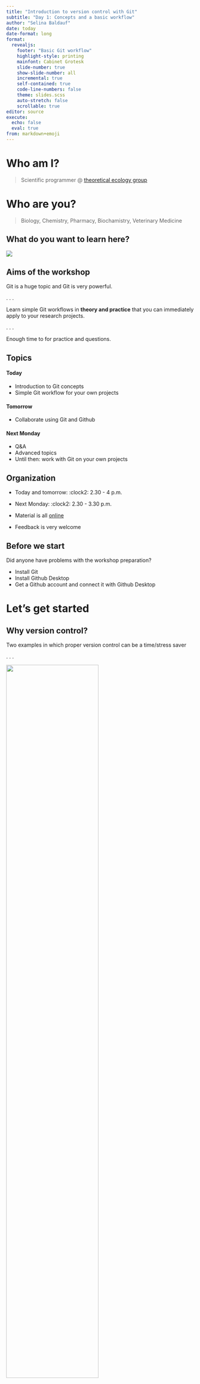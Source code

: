 ```yaml
---
title: "Introduction to version control with Git"
subtitle: "Day 1: Concepts and a basic workflow"
author: "Selina Baldauf"
date: today
date-format: long
format: 
  revealjs:
    footer: "Basic Git workflow"
    highlight-style: printing
    mainfont: Cabinet Grotesk
    slide-number: true
    show-slide-number: all
    incremental: true
    self-contained: true
    code-line-numbers: false
    theme: slides.scss
    auto-stretch: false
    scrollable: true
editor: source
execute: 
  echo: false
  eval: true
from: markdown+emoji
---
```


# Who am I?

> Scientific programmer @ [theoretical ecology group](https://www.bcp.fu-berlin.de/biologie/arbeitsgruppen/botanik/ag_tietjen/index.html)

# Who are you?
> Biology, Chemistry, Pharmacy, Biochamistry, Veterinary Medicine

## What do you want to learn here?

![](img/day1/who_are_you.png)

## Aims of the workshop

Git is a huge topic and Git is very powerful.

. . .

Learn simple Git workflows in **theory and practice** that you can immediately apply to your research projects.

. . .

Enough time to for practice and questions.

## Topics

#### Today

- Introduction to Git concepts
- Simple Git workflow for your own projects

#### Tomorrow

- Collaborate using Git and Github

#### Next Monday

- Q&A
- Advanced topics
- Until then: work with Git on your own projects

## Organization

- Today and tomorrow: :clock2: 2.30 - 4 p.m.
  
- Next Monday: :clock2: 2.30 - 3.30 p.m.

- Material is all [online](https://selinazitrone.github.io/get-started-with-git/)

- Feedback is very welcome

## Before we start

Did anyone have problems with the workshop preparation?

:::{.nonincremental}
- Install Git
- Install Github Desktop
- Get a Github account and connect it with Github Desktop
:::

# Let's get started

## Why version control?

Two examples in which proper version control can be a time/stress saver

. . .

![](img/day1/motivation_time.png){fig-align="center" width=70%}

. . .

![](img/day1/motivation_collab.png){fig-align="center" width=80%}

## Version control with Git

- **Complete** and **long-term** history of every file in your project


- **Open source and free** to use version control software


- Quasi **standard** for software development


- A whole universe of **other software and services** around it

## Version control with Git

- For projects with mainly text files (e.g. code, markdown files, ...)

- Basic idea: Take snapshots (**commits**) of your project over time

. . .

![](img/day1/basic_idea.png)

- A project version controlled with Git is a Git **repository** (**repo**)

## Version control with Git

Git is a **distributed version control system**

:::{.columns}

:::{.column width="50%"}

:::{.fragment}

![](img/day1/distributed.png)

:::

:::

:::{.column width="50%"}

- Idea: many *local* repositories synced via one *remote* repo
- Everyone has a complete copy of the repo

:::

:::

## How to use Git

After you [installed it](https://www.atlassian.com/de/git/tutorials/install-git) there are different ways to interact with the software.

## How to use Git - Terminal

Using Git from the terminal

![](images/2023_06_15_git/git-init.png)

. . . 

:::{.columns}

:::{.column width="50%"}

:heavy_plus_sign: Most control<br>

:heavy_plus_sign: A lot of help/answers online<br>

:::

:::{.column width="50%"}

:::{.fragment}

:heavy_minus_sign: You need to use terminal :scream:<br>

:::

:::

:::

## How to use Git - Integrated GUIs

A Git GUI is integrated in most (all?) IDEs, e.g. R Studio, VS Code

![](img/day1/rstudio_vscode_git.png){fig-align="center"}

. . .

:::{.columns}

:::{.column width="50%"}

:heavy_plus_sign: Easy and intuitive <br>

:heavy_plus_sign: Stay inside IDE<br>

:::

:::{.column width="50%"}

:::{.fragment}

:heavy_minus_sign: Different for every program <br>

:::

:::

:::

## How to use Git - Standalone GUIs
  
Standalone Git GUI software, e.g. Github Desktop, Source Tree, ...

![](img/day1/github_desktop.png){width=50% fig-align="center"}

. . .

:::{.columns}

:::{.column width="50%"}

:heavy_plus_sign: Easy and intuitive <br>

:heavy_plus_sign: Nice integration with Github <br>

:::

:::{.column width="50%"}

:::{.fragment}

:heavy_minus_sign: Switch programs to use Git <br>

:::

:::

:::

## How to use Git

#### Which one to choose?

- Depends on experience and taste
- You can mix methods because they are all interfaces to the same Git

:::{.fragment}

- We will use Github Desktop
  - Beginner-friendly, intuitive and convenient
  - Nice integration with Github

:::

:::{.fragment}

:::{.callout-tip}

Have a look at the [website](https://selinazitrone.github.io/get-started-with-git/) where you find **How-To guides for the other methods** as well.

:::

:::

# The basic Git workflow

> `git init`, `git add`, `git commit`, `git push`

## Example

A cook book project to collect all my favorite recipes.

![](img/day1/basic_idea.png)

## Step 1: Initialize a Git repository

![](img/day1/0_init_concept_folder.png)

## Step 1: Initialize a Git repository

![](img/day1/1_init_concept_folder.png)

## Step 2: Add and modify files

Git detects any changes in the working directory

![](img/day1/2_modify_concept_folder.png)

## Step 2: Stage changes

Stage file to mark it for the next commit.

. . .

![](img/day1/2_add_concept_folder.png){width=90%}

## Step 3: Commit changes

- Commits are the snapshots of your project state

. . .

![](img/day1/3_commit_concept_folder.png)

## Step 3: Commit changes

:::{.nonincremental}

- Changes are part of Git history and staging area is clear again 

:::

![](img/day1/3_afterCommit_concept_folder.png)

# Now you
> [Start your own cook book](../sessions/01_intro_git.qmd#Tasks)<br>
> Complete task 1 "Local repo" (10 min)

Stay in the meeting for the task.<br>
Ask questions if you are stuck. <br>
Turn down/off volume if you are disturbed. <br>

## How to write good commit messages?

![[xkcd](https://xkcd.com/1296/) on commit messages](https://imgs.xkcd.com/comics/git_commit.png){fig-align="center" width=70%}

## How to write good commit messages?

See [here](https://cbea.ms/git-commit/) for more details but some general rules:

1. Limit summary line to 50 characters
2. Capitalize summary line
3. Do not end summary line with period
4. Use imperative mood in the subject line
5. Use the *Description* to explain **what** and **why**, not **how**

## How to write good commit messages?

:::{.columns}

:::{.column width="47%"}

:heavy_check_mark:

```md
Add pie recipe

This is my favorite pie in the world. 
The recipe comes from my grandfather and 
he learned it from his neighbor.
```

:::

:::{.column width="47%"}

:x:

```md
added a file.

This is a a really good recipe that I like.
```

:::

:::

## The commit history

::: {layout="[[-1], [1], [-1]]" layout-valign="bottom"}

![](img/day1/commit_info_blank.png)

:::

## Step 4: Share changes with the remote repo

- Use remote repos (on a server) to *synchronize*, *share* and *collaborate*

- Remote repos can be *private* (you + collaborators) or
*public* (visible to anyone)

![](img/day1/4_remote_concept.png){fig-align="center" width=60%}

## Step 4: Share changes with the remote repo

![](img/day1/4_push_concept.png){fig-align="center" width=60%}

# Now you
> [Publish your cook book on Github](../sessions/01_intro_git.qmd#Tasks)<br>
> Complete task 2 "Github" (5 min)

## A word on remote repositories

- There are **commercial** and **self-hosted** options for your remote repositories
  - Commercial: Github, Gitlab, Bitbucket, ...
  - Self-hosted: Gitlab (maybe at your institution?)

- Please be aware of your institutional guidelines
  - Servers outside EU
  - Privacy rules might apply


## Summary of the basic steps

:::{.nonincremental}

- `git init`: Initialize a git repository
  - Adds a `.git` folder to your working directory
- `git add`: Add files to the staging area
  - This marks the files as being part of the next commit
- `git commit`: Take a snapshot of your current project version
  - Includes time stamp, commit message and information on the person who did the commit
- `git push`: Push new commits to the remote repository
  - Sync your local project version with the remote e.g. on Github

:::

# Go back in time with Git

> git checkout, git revert


## Checkout a previous commit

- Bring your work space back in time temporarily with `git checkout`

. . .

![](img/day1/commit_history_head.png){width=85%}

. . .

![](img/day1/commit_history_checkout.png){width=85%}

## Revert changes

- Use `git revert` to revert specific commits
- This does not delete the commit, it creates a **new commit that undoes a previous commit**
  - It's a safe way to undo commited changes

. . .

![](img/day1/commit_history_after_revert.png){width=90%}

# Now you
> [Revert a part of your recipe](../sessions/01_intro_git.qmd#Tasks)<br>
> Complete the task 3 "Time travel" (5 min)

# Publish your repositories

## Publish your repositories

Github/Gitlab are a good way to publish and share your work.

. . .

##### Advantages of publishing your code

- Others can build on your work
- Citations
- Reproducibility
- Get feedback

## Publish your repositories

You can increase the quality/complexity of your repo by

- Adding a nice README.md file
- [Connecting the repo with Zenodo to get a DOI](https://emilio-berti.github.io/idiv-git-introduction/21-github_zenodo/index.html)
- Create a Github pages website alongside your repo
- Encourage people to write issues if they find problems
- ...

# Ignoring files

## Ignore files with `.gitignore`

- Create a file with the name `.gitignore` in working directory

- Add all files and directories you want to ignore to the `.gitignore` file

. . .

::: {.nonincremental}

- Useful to ignore e.g.
  - Compiled code and build directories
  - Log files 
  - Hidden system files
  - Personal IDE config files
  - ...
  
:::

## Ignore files with `.gitignore`

:::{.nonincremental}

- Create a file with the name `.gitignore` in working directory

- Add all files and directories you want to ignore to the `.gitignore` file

:::

#### Example

```md
*.html    # ignore all .html files
*.pdf     # ignore all .pdf files

debug.log # ignore the file debug.log

build/    # ignore all files in subdirectory build
```

See [here](https://www.atlassian.com/git/tutorials/saving-changes/gitignore) for more ignore patterns that you can use.

# Thanks for your attention

> Questions?

## Preparation for tomorrow

- Tomorrow we collaborate on our cookbooks in teams of 2
  - Enter your Github Account Name and the link to your repo [here](https://docs.google.com/spreadsheets/d/1tNwDnfKM84gI-Xd5myr4gbRRJeRGBvAuAr4YjOy-M-o/edit?usp=sharing)
- Look for the Github Name of your partner and add them as a collaborator to your repository
- Accept the invitation of your partner to their repository 
  - You will get an Email or you can do it on Github
